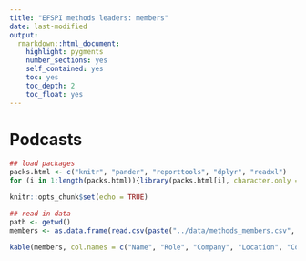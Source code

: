 ```yaml
---
title: "EFSPI methods leaders: members"
date: last-modified
output: 
  rmarkdown::html_document:
    highlight: pygments
    number_sections: yes
    self_contained: yes
    toc: yes
    toc_depth: 2
    toc_float: yes
---
```


# Podcasts

```r
## load packages
packs.html <- c("knitr", "pander", "reporttools", "dplyr", "readxl")
for (i in 1:length(packs.html)){library(packs.html[i], character.only = TRUE)}

knitr::opts_chunk$set(echo = TRUE)

## read in data
path <- getwd()
members <- as.data.frame(read.csv(paste("../data/methods_members.csv", sep = "")))[, -1]
```

```r
kable(members, col.names = c("Name", "Role", "Company", "Location", "Country"))
```